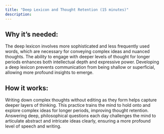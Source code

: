 ```yaml
---
title: "Deep Lexicon and Thought Retention (15 minutes)"
description:
---
```


## Why it’s needed:
The deep lexicon involves more sophisticated and less frequently used words, which are necessary 
for conveying complex ideas and nuanced thoughts. The ability to engage with deeper levels of
thought for longer periods enhances both intellectual depth and expressive power. Developing 
a deep lexicon prevents communication from being shallow or superficial, allowing more profound 
insights to emerge.

## How it works:
Writing down complex thoughts without editing as they form helps capture deeper layers of thinking. 
This practice trains the mind to hold onto and explore complex ideas for longer periods, improving 
thought retention. Answering deep, philosophical questions each day challenges the mind to articulate 
abstract and intricate ideas clearly, ensuring a more profound level of speech and writing.